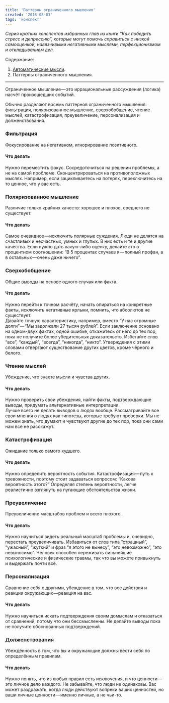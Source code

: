 ```yaml
---
title: 'Паттерны ограниченного мышления'
created: '2018-08-03'
tags: 'конспект'
---
```


_Серия кратких конспектов избранных глав из книги “Как победить стресс и депрессию”, которые могут помочь справиться с низкой самооценкой, навязчивыми негативными мыслями, перфекционизмом и откладыванием дел._

Содержание:

1.  [Автоматические мысли](/auto-thoughts).
2.  Паттерны ограниченного мышления.

---

Ограниченное мышление — это иррациональные рассуждения (логика) насчёт произошедших событий.

Обычно разделяют восемь паттернов ограниченного мышления: фильтрация, поляризованное мышление, сверхобобщение, чтение мыслей, катастрофизация, преувеличение, персонализация и долженствования.

### **Фильтрация**

Фокусирование на негативном, игнорирование позитивного.

#### **Что делать**

Нужно переместить фокус. Сосредоточиться на решении проблемы, а не на самой проблеме. Сконцентрироваться на противоположных мыслях. Например, если зацикливаетесь на потерях, переключитесь на то ценное, что у вас есть.

### **Поляризованное мышление**

Различие только крайних качеств: хорошее и плохое, среднего не существует.

#### Что делать

Самое очевидное — исключить полярные суждения. Люди не делятся на счастливых и несчастных, умных и глупых. В них есть и те и другие качества. Если нужно дать какую-либо оценку, делайте это в процентном соотношении: “В 5 процентах случаев я — полный профан, а в остальных — очень даже ничего”.

### **Сверхобобщение**

Общие выводы на основе одного случая или факта.

#### Что делать

Нужно перейти к точном расчёту, начать опираться на конкретные факты, исключить негативные ярлыки, помнить, что абсолютов не существует.  
Давайте точную характеристику, например, вместо “У нас огромные долги” — “Мы задолжали 27 тысяч рублей”. Если заключение основано на одном-двух фактах, одной ошибке, откажитесь от него до тех пор, пока не получите более убедительных доказательств. Избегайте слов “все”, “каждый”, “всегда”, “никогда”, “никто”. Утверждения с этими словами отвергают существование других цветов, кроме чёрного и белого.

### **Чтение мыслей**

Убеждение, что знаете мысли и чувства других.

#### Что делать

Нужно проверить свои убеждения, найти факты, подтверждающие выводы, придумать альтернативные интерпретации.  
Лучше всего не делать выводов о людях вообще. Рассматривайте все свои мнения о людях как гипотезы, которые требуют проверки. Мы не можем знать, что думают и чувствуют другие до тех пор, пока они сами нам всё не расскажут.

### **Катастрофизация**

Ожидание только самого худшего.

#### Что делать

Нужно определить вероятность события. Катастрофизация — путь к тревожности, поэтому стоит задаваться вопросом: “Какова вероятность этого?” Определяя степень вероятности, легче реалистично взглянуть на пугающие обстоятельства жизни.

### **Преувеличение**

Преувеличение масштабов проблем и всего плохого.

#### Что делать

Нужно научиться видеть реальный масштаб проблемы и, очевидно, перестать преувеличивать. Избавиться от слов типа “страшный”, “ужасный”, “жуткий” и фраз “я этого не вынесу”, “это невозможно”, “это невыносимо”. Человек способен переживать сильнейшие психологические и физические травмы, так что вы можете привыкнуть и выдержать почти всё.

### **Персонализация**

Сравнение себя с другими, убеждение в том, что все действия и реакции окружающих — реакция на вас.

#### Что делать

Нужно научиться искать подтверждения своим домыслам и отказаться от сравнений, потому что они бессмысленны. Не делайте выводы пока не получите обоснованных подтверждений.

### **Долженствования**

Убеждённость в том, что вы и окружающие должны вести себя по определённым правилам.

#### Что делать

Нужно понять, что из любых правил есть исключения, и что ценности — это личное дело каждого. Не забывайте, что люди не одинаковы. Вас может раздражать, когда люди действуют вопреки ваших ценностей, но ваши личные ценности — именно личные, а не чьи-то.
